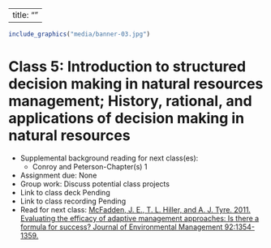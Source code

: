 
---
title: ""
---

<!--
library(knitr)
rmarkdown::render_site("Class-05.Rmd")# build website

# rmarkdown::render_site()# build webpage
# COPY FILES TO DOCS FOR GITHUB.IO
system(paste("xcopy", 
    '"C:/Users/mcolvin/Documents/Teaching/WFA8433-Natural-Resource-Decision-Making/Course-Materials/_site"', 
    '"C:/Users/mcolvin/Documents/Teaching/WFA8433-Natural-Resource-Decision-Making//Docs"',
    "/E /C /H /R /K /O /Y")) 
  q(save="no") 
-->



```r
include_graphics("media/banner-03.jpg")
```



# Class 5: Introduction to structured decision making in natural resources management; History, rational, and applications of decision making in natural resources



 
* Supplemental background reading for next class(es):
    * Conroy and Peterson-Chapter(s) 1
* Assignment due: None
* Group work: Discuss potential class projects
* Link to class deck Pending<!-- [PDF](class-05.pdf) --> 
* Link to class recording Pending<!-- [YouTube]() -->
* Read for next class: [McFadden, J. E., T. L. Hiller, and A. J. Tyre. 2011. Evaluating the efficacy of
 adaptive management approaches: Is there a formula for success? Journal
 of Environmental Management 92:1354-1359.](M272.pdf)
 
 
<!--
Conroy and Peterson-Chapters 1 & 2
-->
